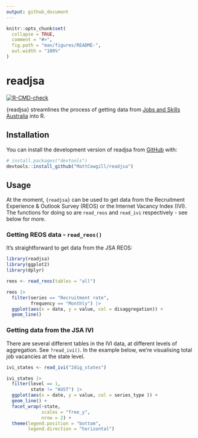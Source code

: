 ```yaml
---
output: github_document
---
```


<!-- README.md is generated from README.Rmd. Please edit that file -->

```r
knitr::opts_chunk$set(
  collapse = TRUE,
  comment = "#>",
  fig.path = "man/figures/README-",
  out.width = "100%"
)
```

# readjsa

<!-- badges: start -->
[![R-CMD-check](https://github.com/MattCowgill/readjsa/actions/workflows/R-CMD-check.yaml/badge.svg)](https://github.com/MattCowgill/readjsa/actions/workflows/R-CMD-check.yaml)
<!-- badges: end -->

{readjsa} streamlines the process of getting data from [Jobs and Skills Australia](https://www.jobsandskills.gov.au) into R.

## Installation

You can install the development version of readjsa from [GitHub](https://github.com/) with:

``` r
# install.packages("devtools")
devtools::install_github("MattCowgill/readjsa")
```
## Usage

At the moment, `{readjsa}` can be used to get data from the Recruitment Experience & Outlook Survey (REOS) or the Internet Vacancy Index (IVI). The functions for doing so are `read_reos` and `read_ivi` respectively - see below for more.


### Getting REOS data - `read_reos()`

It's straightforward to get data from the JSA REOS:

```r
library(readjsa)
library(ggplot2)
library(dplyr)

reos <- read_reos(tables = "all")

reos |> 
  filter(series == "Recruitment rate",
         frequency == "Monthly") |> 
  ggplot(aes(x = date, y = value, col = disaggregation)) +
  geom_line()
```

### Getting data from the JSA IVI

There are several different tables in the IVI data, at different levels of aggregation. See `?read_ivi()`. In the example below, we're visualising total job vacancies at the state level.

```r
ivi_states <- read_ivi("2dig_states")

ivi_states |> 
  filter(level == 1,
         state != "AUST") |> 
  ggplot(aes(x = date, y = value, col = series_type )) +
  geom_line() +
  facet_wrap(~state,
             scales = "free_y",
             nrow = 2) +
  theme(legend.position = "bottom",
        legend.direction = "horizontal")
```
